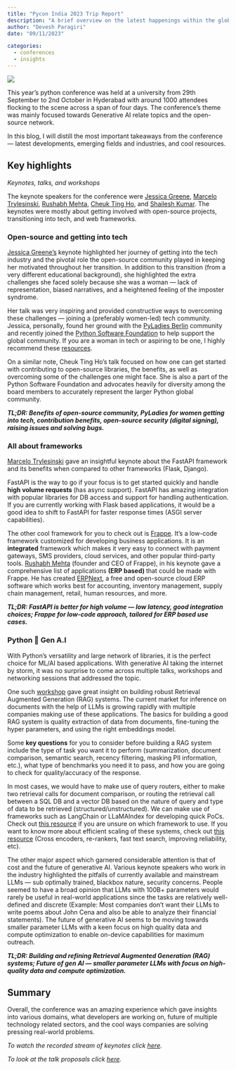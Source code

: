 ```yaml
---
title: "Pycon India 2023 Trip Report"
description: "A brief overview on the latest happenings within the global Python community"
author: "Devesh Paragiri"
date: "09/11/2023"

categories:
  - conferences
  - insights
---
```



![](1_KFiyXVvH_Drpgq2DTm9Uqg.webp)

This year’s python conference was held at a university from 29th September to 2nd October in Hyderabad with around 1000 attendees flocking to the scene across a span of four days. The conference’s theme was mainly focused towards Generative AI relate topics and the open-source network.

In this blog, I will distill the most important takeaways from the conference — latest developments, emerging fields and industries, and cool resources.

## Key highlights

*Keynotes, talks, and workshops*

The keynote speakers for the conference were [Jessica Greene](https://www.linkedin.com/in/jessica0greene/), [Marcelo Trylesinski](https://www.linkedin.com/in/marcelotryle/), [Rushabh Mehta](https://www.linkedin.com/in/rushabhmehta1/), [Cheuk Ting Ho](https://www.linkedin.com/in/marcelotryle/), and [Shailesh Kumar](https://www.linkedin.com/in/shaileshk/). The keynotes were mostly about getting involved with open-source projects, transitioning into tech, and web frameworks.

### Open-source and getting into tech

[Jessica Greene’s](https://www.linkedin.com/in/jessica0greene/) keynote highlighted her journey of getting into the tech industry and the pivotal role the open-source community played in keeping her motivated throughout her transition. In addition to this transition (from a very different educational background), she highlighted the extra challenges she faced solely because she was a woman — lack of representation, biased narratives, and a heightened feeling of the imposter syndrome.

Her talk was very inspiring and provided constructive ways to overcoming these challenges — joining a (preferably women-led) tech community. Jessica, personally, found her ground with the [PyLadies Berlin](https://berlin.pyladies.com/) community and recently joined the [Python Software Foundation](https://www.python.org/psf-landing/) to help support the global community. If you are a woman in tech or aspiring to be one, I highly recommend these [resources](https://careerfoundry.com/en/blog/career-change/resources-empower-women-in-tech/).

On a similar note, Cheuk Ting Ho’s talk focused on how one can get started with contributing to open-source libraries, the benefits, as well as overcoming some of the challenges one might face. She is also a part of the Python Software Foundation and advocates heavily for diversity among the board members to accurately represent the larger Python global community.

***TL;DR: Benefits of open-source community, PyLadies for women getting into tech, contribution benefits, open-source security (digital signing), raising issues and solving bugs.***

### All about frameworks

[Marcelo Trylesinski](https://www.linkedin.com/in/marcelotryle/) gave an insightful keynote about the FastAPI framework and its benefits when compared to other frameworks (Flask, Django).

FastAPI is the way to go if your focus is to get started quickly and handle **high volume requests **(has async support). FastAPI has amazing integration with popular libraries for DB access and support for handling authentication. If you are currently working with Flask based applications, it would be a good idea to shift to FastAPI for faster response times (ASGI server capabilities).

The other cool framework for you to check out is [Frappe](https://frappeframework.com/). It’s a low-code framework customized for developing business applications. It is an **integrated** framework which makes it very easy to connect with payment gateways, SMS providers, cloud services, and other popular third-party tools. [Rushabh Mehta](https://www.linkedin.com/in/rushabhmehta1/) (founder and CEO of Frappe), in his keynote gave a comprehensive list of applications **(ERP based) **that could be made with Frappe. He has created [ERPNext](https://erpnext.com/), a free and open-source cloud ERP software which works best for accounting, inventory management, supply chain management, retail, human resources, and more.

***TL;DR: FastAPI is better for high volume — low latency, good integration choices; Frappe for low-code approach, tailored for ERP based use cases.***

### Python 🤝 Gen A.I

With Python’s versatility and large network of libraries, it is the perfect choice for ML/AI based applications. With generative AI taking the internet by storm, it was no surprise to come across multiple talks, workshops and networking sessions that addressed the topic.

One such [workshop](https://docs.google.com/presentation/d/153cGX9dHrm5DD_PYmeIq7CAX-AtVoqoq/edit#slide=id.p17) gave great insight on building robust Retrieval Augmented Generation (RAG) systems. The current market for inference on documents with the help of LLMs is growing rapidly with multiple companies making use of these applications. The basics for building a good RAG system is quality extraction of data from documents, fine-tuning the hyper parameters, and using the right embeddings model.

Some **key questions** for you to consider before building a RAG system include the type of task you want it to perform (summarization, document comparison, semantic search, recency filtering, masking PII information, etc.), what type of benchmarks you need it to pass, and how you are going to check for quality/accuracy of the response.

In most cases, we would have to make use of query routers, either to make two retrieval calls for document comparison, or routing the retrieval call between a SQL DB and a vector DB based on the nature of query and type of data to be retrieved (structured/unstructured). We can make use of frameworks such as LangChain or LLaMAIndex for developing quick PoCs. Check out [this resource](https://community.openai.com/t/llamaindex-vs-langchain-which-one-should-be-used/163139) if you are unsure on which framework to use. If you want to know more about efficient scaling of these systems, check out [this resource](https://docs.google.com/presentation/d/1xmXqStTH7ORoz7tZ0JG6u23wI8C5GGxSG1khe_cDbsc/edit#slide=id.g25a96073e3f_0_1070) (Cross encoders, re-rankers, fast text search, improving reliability, etc).

The other major aspect which garnered considerable attention is that of cost and the future of generative AI. Various keynote speakers who work in the industry highlighted the pitfalls of currently available and mainstream LLMs — sub optimally trained, blackbox nature, security concerns. People seemed to have a broad opinion that LLMs with 100B+ parameters would rarely be useful in real-world applications since the tasks are relatively well-defined and discrete (Example: Most companies don’t want their LLMs to write poems about John Cena and also be able to analyze their financial statements). The future of generative AI seems to be moving towards smaller parameter LLMs with a keen focus on high quality data and compute optimization to enable on-device capabilities for maximum outreach.

***TL;DR: Building and refining Retrieval Augmented Generation (RAG) systems; Future of gen AI — smaller parameter LLMs with focus on high-quality data and compute optimization.***

## Summary

Overall, the conference was an amazing experience which gave insights into various domains, what developers are working on, future of multiple technology related sectors, and the cool ways companies are solving pressing real-world problems.

*To watch the recorded stream of keynotes click [here](https://www.youtube.com/watch?v=EtglvudUZZI).*

*To look at the talk proposals click [here](https://in.pycon.org/cfp/pycon-india-2023/proposals/).*
